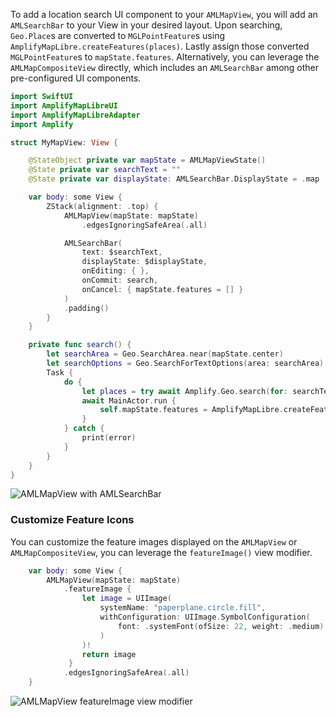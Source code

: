 To add a location search UI component to your `AMLMapView`, you will add an `AMLSearchBar` to your View in your desired layout. Upon searching, `Geo.Place`s are converted to `MGLPointFeature`s using `AmplifyMapLibre.createFeatures(places)`. Lastly assign those converted `MGLPointFeature`s to `mapState.features`.
Alternatively, you can leverage the `AMLMapCompositeView` directly, which includes an `AMLSearchBar` among other pre-configured UI components.

```swift
import SwiftUI
import AmplifyMapLibreUI
import AmplifyMapLibreAdapter
import Amplify

struct MyMapView: View {

    @StateObject private var mapState = AMLMapViewState()
    @State private var searchText = ""
    @State private var displayState: AMLSearchBar.DisplayState = .map

    var body: some View {
        ZStack(alignment: .top) {
            AMLMapView(mapState: mapState)
                .edgesIgnoringSafeArea(.all)

            AMLSearchBar(
                text: $searchText,
                displayState: $displayState,
                onEditing: { },
                onCommit: search,
                onCancel: { mapState.features = [] }
            )
            .padding()
        }
    }

    private func search() {
        let searchArea = Geo.SearchArea.near(mapState.center)
        let searchOptions = Geo.SearchForTextOptions(area: searchArea)
        Task {
            do {
                let places = try await Amplify.Geo.search(for: searchText, options: searchOptions)
                await MainActor.run {
                    self.mapState.features = AmplifyMapLibre.createFeatures(places)
                }
            } catch {
                print(error)
            }
        }
    }
}
```

![AMLMapView with AMLSearchBar](/images/ios-geocoder-search-box-map.png)

### Customize Feature Icons

You can customize the feature images displayed on the `AMLMapView` or `AMLMapCompositeView`, you can leverage the `featureImage()` view modifier.
<!-- // spell-checker: disable -->
```swift
    var body: some View {
        AMLMapView(mapState: mapState)
            .featureImage {
                let image = UIImage(
                    systemName: "paperplane.circle.fill",
                    withConfiguration: UIImage.SymbolConfiguration(
                        font: .systemFont(ofSize: 22, weight: .medium)
                    )
                )!
                return image
             }
            .edgesIgnoringSafeArea(.all)
    }
```
<!-- // spell-checker: enable -->
![AMLMapView featureImage view modifier](/images/ios-geocoder-custom-images.png)
